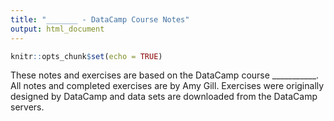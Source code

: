 ```yaml
---
title: "_______ - DataCamp Course Notes"
output: html_document
---
```

```r
knitr::opts_chunk$set(echo = TRUE)
```

These notes and exercises are based on the DataCamp course ___________. All notes and completed exercises are by Amy Gill. Exercises were originally designed by DataCamp and data sets are downloaded from the DataCamp servers.

## 